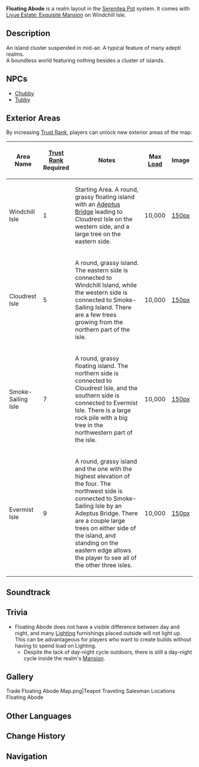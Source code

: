 {{Location Infobox
|image        = <gallery>Floating Abode.png|Preview
Floating Abode Map.png|Map
</gallery>
|type         = Realm Layout
|region       = Serenitea Pot
}}
'''Floating Abode''' is a realm layout in the [[Serenitea Pot]] system. It comes with [[Liyue Estate: Exquisite Mansion]] on Windchill Isle.

==Description==
An island cluster suspended in mid-air. A typical feature of many adepti realms.<br />A boundless world featuring nothing besides a cluster of islands.

==NPCs==
*[[Chubby]]
*[[Tubby]]

==Exterior Areas==
By increasing [[Trust Rank]], players can unlock new exterior areas of the map:
{| class="article-table" style="width: 100%"
! Area Name !! [[Trust Rank]]<br />Required !! Notes !! Max [[Serenitea Pot/Load|Load]] || Image
|-
| Windchill Isle || 1 || Starting Area. A round, grassy floating island with an [[Adeptus Bridge]] leading to Cloudrest Isle on the western side, and a large tree on the eastern side. || 10,000 || [[file:Floating Abode Windchill Isle.png|150px]]
|-
| Cloudrest Isle || 5 || A round, grassy island. The eastern side is connected to Windchill Island, while the western side is connected to Smoke-Sailing Island. There are a few trees growing from the northern part of the isle. || 10,000 || [[file:Floating Abode Cloudrest Isle.png|150px]]
|-
| Smoke-Sailing Isle || 7 || A round, grassy floating island. The northern side is connected to Cloudrest Isle, and the southern side is connected to Evermist Isle. There is a large rock pile with a big tree in the northwestern part of the isle. || 10,000 || [[file:Floating Abode Smoke-Sailing Isle.png|150px]]
|-
| Evermist Isle || 9 || A round, grassy island and the one with the highest elevation of the four. The northwest side is connected to Smoke-Sailing Isle by an Adeptus Bridge. There are a couple large trees on either side of the island, and standing on the eastern edge allows the player to see all of the other three isles. || 10,000 || [[file:Floating Abode Evermist Isle.png|150px]]
|}

==Soundtrack==
{{Soundtracks by Category Table|Floating Abode Soundtracks|header=Floating Abode}}

==Trivia==
*Floating Abode does not have a visible difference between day and night, and many [[:Category:Landscape Lighting|Lighting]] furnishings placed outside will not light up. This can be advantageous for players who want to create builds without having to spend load on Lighting.
**Despite the lack of day-night cycle outdoors, there is still a day-night cycle inside the realm's [[Mansion]].

==Gallery==
<gallery hideaddbutton="true" captionalign="center">
Trade Floating Abode Map.png|Teapot Traveling Salesman Locations Floating Abode
</gallery>

==Other Languages==
{{Other Languages
|en      = Floating Abode
|zhs     = 罗浮洞
|zhs_rm  = Luófú-dòng
|zht     = 羅浮洞
|zht_rm  = Luófú-dòng
|zh_tl   = {{w|Mount Luofu|Luofu}} {{w|Grotto-heavens|Grotto}}
|ja      = 羅浮洞天
|ja_rm   = Rafu-douten{{Assumed}}
|ja_tl   = Luofu {{w|Grotto-heavens|Grotto-Heavens}}
|ko      = {{tt|나부|羅浮}}{{tt|동|洞}}
|ko_rm   = Nabu-dong
|ko_tl   = Luofu Grotto{{Sino|ko}}
|es      = Morada Flotante
|es_tl   = Floating Abode
|fr      = Demeure flottante
|fr_tl   = Floating Abode
|ru      = Плавучая обитель
|ru_tl   = Floating Abode
|th      = ถ้ำธารา
|th_rm   = Tham thara
|th_tl   = 
|vi      = {{tt|Động|洞}} {{tt|La Phù|罗浮}}
|vi_tl   = Luofu Grotto{{Sino|vi|part=1}}
|de      = Schwebende Felsen
|de_tl   = Floating Rocks
|id      = Negeri Awan
|id_tl   = Cloud Country
|pt      = Moradia Flutuante
|pt_tl   = 
}}

==Change History==
{{Change History|1.5}}

==Navigation==
{{Area Navbox|Other}}